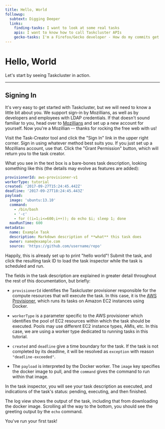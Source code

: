```yaml
---
title: Hello, World
followup:
  subtext: Digging Deeper
  links:
    finding-tasks: I want to look at some real tasks
    apis: I want to know how to call Taskcluster APIs
    gecko-tasks: I'm a Firefox/Gecko developer - How do my commits get built?
---
```


# Hello, World

Let's start by seeing Taskcluster in action.

---

## Signing In

It's very easy to get started with Taskcluster, but we will need to know a little bit about you.
We support sign-in by Mozillians, as well as by developers and employees with LDAP credentials.
If that doesn't sound familiar to you, head over to [Mozillians](https://mozillians.org) and set up a new account for yourself.
Now you're a Mozillian -- thanks for rocking the free web with us!

Visit the Task-Creator tool and click the "Sign In" link in the upper right corner.
Sign in using whatever method best suits you.
If you just set up a Mozillians account, use that.
Click the "Grant Permission" button, which will return you to the task creator.

What you see in the text box is a bare-bones task description, looking something like this (the details may evolve as features are added):

```yaml
provisionerId: aws-provisioner-v1
workerType: tutorial
created: '2017-09-27T15:24:45.442Z'
deadline: '2017-09-27T18:24:45.443Z'
payload:
  image: 'ubuntu:13.10'
  command:
    - /bin/bash
    - '-c'
    - for ((i=1;i<=600;i++)); do echo $i; sleep 1; done
  maxRunTime: 600
metadata:
  name: Example Task
  description: Markdown description of **what** this task does
  owner: name@example.com
  source: 'https://github.com/username/repo'
```

Happily, this is already set up to print "hello world"!
Submit the task, and click the resulting task ID to load the task inspector while the task is scheduled and run.

The fields in the task description are explained in greater detail throughout the rest of this documentation, but briefly:

 * `provisionerId` identifies the Taskcluster provisioner responsible for the compute resources that will execute the task.
   In this case, it is the [AWS Provisioner](/docs/services/aws-provisioner), which runs its tasks on Amazon EC2 instances using Docker.
 * `workerType` is a parameter specific to the AWS provisioner which identifies the pool of EC2 resources within which the task should be executed.
   Pools may use different EC2 instance types, AMIs, etc.
   In this case, we are using a worker type dedicated to running tasks in this tutorial.

 * `created` and `deadline` give a time boundary for the task.
   If the task is not completed by its deadline, it will be resolved as `exception` with reason `"deadline-exceeded"`.

 * The `payload` is interpreted by the Docker worker.
   The `image` key specifies the docker image to pull, and the `command` gives the command to run within that image.

In the task inspector, you will see your task description as executed, and indications of the task's status: pending, executing, and then finished.

The log view shows the output of the task, including that from downloading the docker image.
Scrolling all the way to the bottom, you should see the greeting output by the `echo` command.

You've run your first task!
